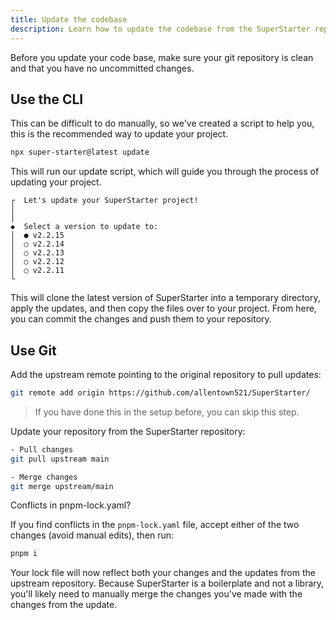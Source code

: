 ```yaml
---
title: Update the codebase
description: Learn how to update the codebase from the SuperStarter repo to the latest updates and features.
---
```


<Warning>
Before you update your code base, make sure your git repository is clean and that you have no uncommitted changes.
</Warning>

## Use the CLI

This can be difficult to do manually, so we've created a script to help you, this is the recommended way to update your project.

```sh Terminal
npx super-starter@latest update
```

This will run our update script, which will guide you through the process of updating your project.

```
┌  Let's update your SuperStarter project!
│
│
◆  Select a version to update to:
│  ● v2.2.15
│  ○ v2.2.14
│  ○ v2.2.13
│  ○ v2.2.12
│  ○ v2.2.11
└
```

This will clone the latest version of SuperStarter into a temporary directory, apply the updates, and then copy the files over to your project. From here, you can commit the changes and push them to your repository.

## Use Git

Add the upstream remote pointing to the original repository to pull updates:

```sh Terminal
git remote add origin https://github.com/allentown521/SuperStarter/
```

> If you have done this in the setup before, you can skip this step.

Update your repository from the SuperStarter repository:

```sh Terminal
- Pull changes
git pull upstream main

- Merge changes
git merge upstream/main
```
<Note>
Conflicts in pnpm-lock.yaml?

If you find conflicts in the `pnpm-lock.yaml` file, accept either of the two changes (avoid manual edits), then run:
```sh Terminal
pnpm i
```
Your lock file will now reflect both your changes and the updates from the upstream repository.
</Note>
<Tip>Because SuperStarter is a boilerplate and not a library, you'll likely need to manually merge the changes you've made with the changes from the update.</Tip>